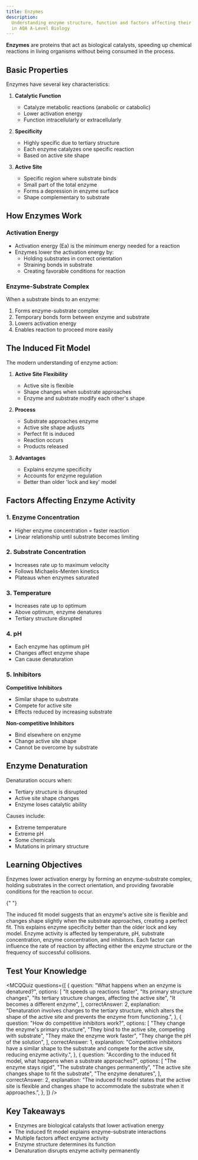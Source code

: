 ```yaml
---
title: Enzymes
description:
  Understanding enzyme structure, function and factors affecting their activity
  in AQA A-Level Biology
---
```


**Enzymes** are proteins that act as biological catalysts, speeding up chemical
reactions in living organisms without being consumed in the process.

<PDFViewer fileId="1gKi3lSG4uq8upSQE19F4VfsLlkSYcuoB" pageNumber={2} />

## Basic Properties

Enzymes have several key characteristics:

1. **Catalytic Function**

   - Catalyze metabolic reactions (anabolic or catabolic)
   - Lower activation energy
   - Function intracellularly or extracellularly

2. **Specificity**

   - Highly specific due to tertiary structure
   - Each enzyme catalyzes one specific reaction
   - Based on active site shape

3. **Active Site**
   - Specific region where substrate binds
   - Small part of the total enzyme
   - Forms a depression in enzyme surface
   - Shape complementary to substrate

## How Enzymes Work

### Activation Energy

- Activation energy (Ea) is the minimum energy needed for a reaction
- Enzymes lower the activation energy by:
  - Holding substrates in correct orientation
  - Straining bonds in substrate
  - Creating favorable conditions for reaction

### Enzyme-Substrate Complex

When a substrate binds to an enzyme:

1. Forms enzyme-substrate complex
2. Temporary bonds form between enzyme and substrate
3. Lowers activation energy
4. Enables reaction to proceed more easily

## The Induced Fit Model

The modern understanding of enzyme action:

1. **Active Site Flexibility**

   - Active site is flexible
   - Shape changes when substrate approaches
   - Enzyme and substrate modify each other's shape

2. **Process**

   - Substrate approaches enzyme
   - Active site shape adjusts
   - Perfect fit is induced
   - Reaction occurs
   - Products released

3. **Advantages**
   - Explains enzyme specificity
   - Accounts for enzyme regulation
   - Better than older 'lock and key' model

<PDFViewer fileId="1ENmZBF4o5uJFsgV5f-IKsrd4VtM6jf8O" pageNumber={3} />

## Factors Affecting Enzyme Activity

### 1. Enzyme Concentration

- Higher enzyme concentration = faster reaction
- Linear relationship until substrate becomes limiting

### 2. Substrate Concentration

- Increases rate up to maximum velocity
- Follows Michaelis-Menten kinetics
- Plateaus when enzymes saturated

### 3. Temperature

- Increases rate up to optimum
- Above optimum, enzyme denatures
- Tertiary structure disrupted

### 4. pH

- Each enzyme has optimum pH
- Changes affect enzyme shape
- Can cause denaturation

### 5. Inhibitors

**Competitive Inhibitors**

- Similar shape to substrate
- Compete for active site
- Effects reduced by increasing substrate

**Non-competitive Inhibitors**

- Bind elsewhere on enzyme
- Change active site shape
- Cannot be overcome by substrate

## Enzyme Denaturation

Denaturation occurs when:

- Tertiary structure is disrupted
- Active site shape changes
- Enzyme loses catalytic ability

Causes include:

- Extreme temperature
- Extreme pH
- Some chemicals
- Mutations in primary structure

## Learning Objectives

<Accordions>
  <Accordion title="How do enzymes lower activation energy?">
    Enzymes lower activation energy by forming an enzyme-substrate complex, holding substrates in the correct orientation, and providing favorable conditions for the reaction to occur.
  </Accordion>

{" "}

<Accordion title="What is the induced fit model?">
  The induced fit model suggests that an enzyme's active site is flexible and
  changes shape slightly when the substrate approaches, creating a perfect fit.
  This explains enzyme specificity better than the older lock and key model.
</Accordion>

  <Accordion title="How do different factors affect enzyme activity?">
    Enzyme activity is affected by temperature, pH, substrate concentration, enzyme concentration, and inhibitors. Each factor can influence the rate of reaction by affecting either the enzyme structure or the frequency of successful collisions.
  </Accordion>
</Accordions>

## Test Your Knowledge

<MCQQuiz
  questions={[
    {
      question: "What happens when an enzyme is denatured?",
      options: [
        "It speeds up reactions faster",
        "Its primary structure changes",
        "Its tertiary structure changes, affecting the active site",
        "It becomes a different enzyme",
      ],
      correctAnswer: 2,
      explanation:
        "Denaturation involves changes to the tertiary structure, which alters the shape of the active site and prevents the enzyme from functioning.",
    },
    {
      question: "How do competitive inhibitors work?",
      options: [
        "They change the enzyme's primary structure",
        "They bind to the active site, competing with substrate",
        "They make the enzyme work faster",
        "They change the pH of the solution",
      ],
      correctAnswer: 1,
      explanation:
        "Competitive inhibitors have a similar shape to the substrate and compete for the active site, reducing enzyme activity.",
    },
    {
      question:
        "According to the induced fit model, what happens when a substrate approaches?",
      options: [
        "The enzyme stays rigid",
        "The substrate changes permanently",
        "The active site changes shape to fit the substrate",
        "The enzyme denatures",
      ],
      correctAnswer: 2,
      explanation:
        "The induced fit model states that the active site is flexible and changes shape to accommodate the substrate when it approaches.",
    },
  ]}
/>

## Key Takeaways

- Enzymes are biological catalysts that lower activation energy
- The induced fit model explains enzyme-substrate interactions
- Multiple factors affect enzyme activity
- Enzyme structure determines its function
- Denaturation disrupts enzyme activity permanently
